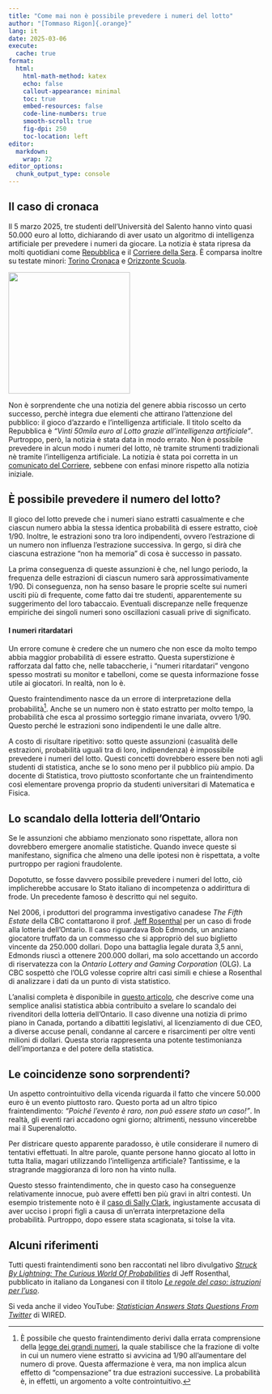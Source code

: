 ```yaml
---
title: "Come mai non è possibile prevedere i numeri del lotto"
author: "[Tommaso Rigon]{.orange}"
lang: it
date: 2025-03-06
execute:
  cache: true
format:
  html:
    html-math-method: katex
    echo: false
    callout-appearance: minimal
    toc: true
    embed-resources: false
    code-line-numbers: true
    smooth-scroll: true
    fig-dpi: 250
    toc-location: left
editor: 
  markdown: 
    wrap: 72
editor_options: 
  chunk_output_type: console
---
```




## Il caso di cronaca

Il 5 marzo 2025, tre studenti dell'Università del Salento hanno vinto quasi 50.000 euro al lotto, dichiarando di aver usato un algoritmo di intelligenza artificiale per prevedere i numeri da giocare. La notizia è stata ripresa da molti quotidiani come [Repubblica](https://bari.repubblica.it/cronaca/2025/03/05/news/vinti_50mila_euro_al_lotto_grazie_all_intelligenza_artificiale_il_sistema_di_3_studenti_di_fisica-424043596/) e il [Corriere della Sera](https://lecce.corriere.it/notizie/cronaca/25_marzo_05/lecce-i-numeri-del-lotto-con-l-intelligenza-artificiale-tre-studenti-universitari-ci-provano-e-vincono-fino-a-43mila-euro-372cc4cf-54c6-4992-a7b7-6c17e0a0axlk.shtml). È comparsa inoltre su testate minori: [Torino Cronaca](https://torinocronaca.it/news/ultime-notizie/474276/tre-studenti-dell-universita-del-salento-vincono-al-lotto-con-l-ai-ecco-come.html) e [Orizzonte Scuola](https://www.orizzontescuola.it/studenti-vincono-al-lotto-con-lintelligenza-artificiale-50mila-euro-grazie-a-un-algoritmo/).

![](lotto.jpg){width=2.5in fig-align="center"} 

Non è sorprendente che una notizia del genere abbia riscosso un certo successo, perchè integra due elementi che attirano l'attenzione del pubblico: il [gioco d'azzardo]{.orange} e l'[intelligenza artificiale]{.blue}. Il titolo scelto da Repubblica è *"Vinti 50mila euro al Lotto grazie all’intelligenza artificiale"*. Purtroppo, però, la notizia è stata data in modo errato. [Non è possibile prevedere]{.orange} in alcun modo  i [numeri]{.orange} del [lotto]{.orange}, nè tramite strumenti tradizionali nè tramite l'intelligenza artificiale. La notizia è stata poi corretta in un [comunicato del Corriere](https://lecce.corriere.it/notizie/cronaca/25_marzo_06/lecce-studenti-vincono-al-lotto-con-l-intelligenza-artificiale-ma-l-esperto-spiega-impossibile-prevedere-e-solo-fortuna-4e6d734d-c81f-4d9f-9049-969cd1030xlk.shtml), sebbene con enfasi minore rispetto alla notizia iniziale.

## È possibile prevedere il numero del lotto?

Il gioco del lotto prevede che i numeri siano estratti [casualmente]{.blue} e che ciascun numero abbia la [stessa identica probabilità]{.blue} di essere estratto, cioè $1 / 90$. Inoltre, le estrazioni sono tra loro [indipendenti]{.orange}, ovvero l'estrazione di un numero non influenza l'estrazione successiva. In gergo, si dirà che ciascuna estrazione "non ha memoria" di cosa è successo in passato.

La prima conseguenza di queste assunzioni è che, nel lungo periodo, la frequenza delle estrazioni di ciascun numero sarà approssimativamente $1/90$. Di conseguenza, [non ha senso]{.blue} basare le proprie scelte sui numeri usciti più di frequente, come fatto dai tre studenti, apparentemente su suggerimento del loro tabaccaio. Eventuali discrepanze nelle frequenze empiriche dei singoli numeri sono [oscillazioni casuali]{.blue} [prive di significato]{.orange}.

::: callout-warning
#### I numeri ritardatari

Un errore comune è credere che un numero che non esce da molto tempo abbia maggior probabilità di essere estratto. Questa superstizione è rafforzata dal fatto che, nelle tabaccherie, i "numeri ritardatari" vengono spesso mostrati su monitor e tabelloni, come se questa informazione fosse utile ai giocatori. In realtà, non lo è.

Questo fraintendimento nasce da un [errore di interpretazione]{.blue} della probabilità[^LGN]. Anche se un numero non è stato estratto per molto tempo, la probabilità che esca al prossimo sorteggio rimane invariata, ovvero $1/90$. Questo perché le estrazioni sono [indipendenti]{.blue} le une dalle altre.
:::

A costo di risultare ripetitivo: sotto queste assunzioni (casualità delle estrazioni, probabilità uguali tra di loro, indipendenza) è [impossibile prevedere i numeri del lotto]{.orange}. Questi concetti dovrebbero essere ben noti agli studenti di statistica, anche se lo sono meno per il pubblico più ampio. Da docente di Statistica, trovo piuttosto sconfortante che un fraintendimento così elementare provenga proprio da studenti universitari di Matematica e Fisica.

[^LGN]: È possibile che questo fraintendimento derivi dalla errata comprensione della [legge dei grandi numeri](https://it.wikipedia.org/wiki/Legge_dei_grandi_numeri), la quale stabilisce che la frazione di volte in cui un numero viene estratto si avvicina ad $1/90$ all'aumentare del numero di prove. Questa affermazione è vera, ma [non implica]{.orange} alcun effetto di "compensazione" tra due estrazioni successive. La probabilità è, in effetti, un argomento a volte controintuitivo.  

## Lo scandalo della lotteria dell'Ontario

:::callout-note
Se le assunzioni che abbiamo menzionato sono rispettate, allora non dovrebbero emergere anomalie statistiche. Quando invece queste si manifestano, significa che almeno una delle ipotesi non è rispettata, a volte purtroppo per ragioni fraudolente.  

Dopotutto, se fosse davvero possibile prevedere i numeri del lotto, ciò implicherebbe accusare lo Stato italiano di incompetenza o addirittura di frode. Un precedente famoso è descritto qui nel seguito.
:::

Nel 2006, i produttori del programma investigativo canadese *The Fifth Estate* della CBC contattarono il prof. [Jeff Rosenthal](https://probability.ca/jeff/) per un caso di [frode]{.orange} alla lotteria dell'Ontario. Il caso riguardava Bob Edmonds, un anziano giocatore truffato da un commesso che si appropriò del suo biglietto vincente da 250.000 dollari. Dopo una battaglia legale durata 3,5 anni, Edmonds riuscì a ottenere 200.000 dollari, ma solo accettando un accordo di riservatezza con la *Ontario Lottery and Gaming Corporation* (OLG). La CBC sospettò che l’OLG volesse coprire altri casi simili e chiese a Rosenthal di analizzare i dati da un punto di vista statistico.  

L'analisi completa è disponibile in [questo articolo](https://probability.ca/jeff/ftpdir/lotteryartref.pdf), che descrive come una semplice analisi statistica abbia contribuito a svelare lo scandalo dei rivenditori della lotteria dell'Ontario. Il caso divenne una notizia di primo piano in Canada, portando a dibattiti legislativi, al licenziamento di due CEO, a diverse accuse penali, condanne al carcere e risarcimenti per oltre venti milioni di dollari. Questa storia rappresenta una potente testimonianza dell'importanza e del potere della statistica.

## Le coincidenze sono sorprendenti?

Un aspetto controintuitivo della vicenda riguarda il fatto che vincere 50.000 euro è un evento piuttosto raro. Questo porta ad un altro tipico [fraintendimento]{.orange}: *"Poiché l'evento è raro, non può essere stato un caso!"*. In realtà, gli [eventi rari accadono ogni giorno]{.blue}; altrimenti, nessuno vincerebbe mai il Superenalotto.  

Per districare questo apparente paradosso, è utile considerare il [numero di tentativi]{.blue} effettuati. In altre parole, quante persone hanno giocato al lotto in tutta Italia, magari utilizzando l'intelligenza artificiale? Tantissime, e la stragrande maggioranza di loro non ha vinto nulla.  

Questo stesso fraintendimento, che in questo caso ha conseguenze relativamente innocue, può avere effetti ben più gravi in altri contesti. Un esempio tristemente noto è il [caso di Sally Clark](https://www.theguardian.com/society/2007/mar/17/childrensservices.uknews), ingiustamente accusata di aver ucciso i propri figli a causa di un'errata interpretazione della probabilità. Purtroppo, dopo essere stata scagionata, si tolse la vita.

## Alcuni riferimenti

Tutti questi fraintendimenti sono ben raccontati nel libro divulgativo [*Struck By Lightning: The Curious World Of Probabilities*](https://probability.ca/sbl/) di Jeff Rosenthal, pubblicato in italiano da Longanesi con il titolo [*Le regole del caso: istruzioni per l'uso*](https://www.amazon.it/regole-del-caso-istruzioni-luso/dp/883042370X).

Si veda anche il video YouTube: [*Statistician Answers Stats Questions From Twitter*](https://www.youtube.com/watch?v=QW3KRaz4aI4&t=605s) di WIRED.

